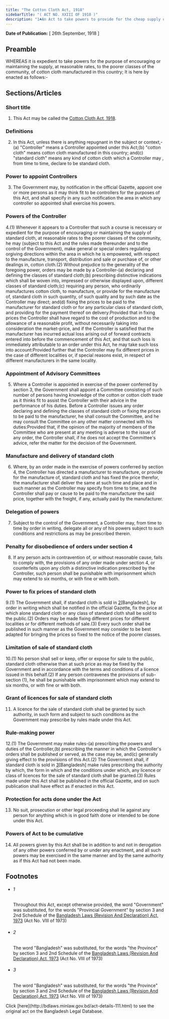 ```yaml
---
title: "The Cotton Cloth Act, 1918"
sidebarTitle: "( ACT NO. XXIII OF 1918 )"
description: "1♣An Act to take powers to provide for the cheap supply of cotton cloth to the poorer classes of the community."
---
```


**Date of Publication:** [ 26th September, 1918 ]

## Preamble

WHEREAS it is expedient to take powers for the purpose of encouraging or maintaining the supply, at reasonable rates, to the poorer classes of the community, of cotton cloth manufactured in this country; It is here by enacted as follows:-

## Sections/Articles

### Short title

1. This Act may be called the [Cotton Cloth Act, 1918](/laws/act-111 "Cotton Cloth Act, 1918").

### Definitions

2. In this Act, unless there is anything repugnant in the subject or context,-(a) "Controller" means a Controller appointed under this Act;(b) "cotton cloth" means cotton cloth manufactured in this country; and(c) "standard cloth" means any kind of cotton cloth which a Controller may , from time to time, declare to be standard cloth.

### Power to appoint Controllers

3. The Government may, by notification in the official Gazette, appoint one or more persons as it may think fit to be controllers for the purposes of this Act, and shall specify in any such notification the area in which any controller so appointed shall exercise his powers.

### Powers of the Controller

4.(1) Whenever it appears to a Controller that such a course is necessary or expedient for the purpose of encouraging or maintaining the supply of standard cloth, at reasonable rates to the poorer classes of the community, he may (subject to this Act and the rules made thereunder and to the control of the Government), make general or special orders regulating orgiving directions within the area in which he is empowered, with respect to the manufacture, transport, distribution and sale or purchase of, or other dealings in, cotton cloth.(2) Without prejudice to the generality of the foregoing power, orders may be made by a Controller-(a) declaring and defining the classes of standard cloth;(b) prescribing distinctive indications which shall be woven into, impressed or otherwise displayed upon, different classes of standard cloth;(c) requiring any person, who ordinarily manufactures cotton cloth, to manufacture, or provide for the manufacture of, standard cloth in such quantity, of such quality and by such date as the Controller may direct; and(d) fixing the prices to be paid to the manufacturer for standard cloth or for any particular class of standard cloth, and providing for the payment thereof on delivery:Provided that in fixing prices the Controller shall have regard to the cost of production and to the allowance of a reasonable profit, without necessarily taking into consideration the market-price, and if the Controller is satisfied that the manufacturer has incurred actual loss arising out of forward contracts entered into before the commencement of this Act, and that such loss is immediately attributable to an order under this Act, he may take such loss into account:Provided further that the Controller may fix different prices in the case of different localities or, if special reasons exist, in respect of different manufacturers in the same locality.

### Appointment of Advisory Committees

5. Where a Controller is appointed in exercise of the power conferred by section 3, the Government shall appoint a Committee consisting of such number of persons having knowledge of the cotton or cotton cloth trade as it thinks fit to assist the Controller with their advice in the performance of his duties. Before a Controller issues any order declaring and defining the classes of standard cloth or fixing the prices to be paid to the manufacturer, he shall consult the Committee, and he may consult the Committee on any other matter connected with his duties:Provided that, if the opinion of the majority of members of the Committee who are present at any meeting is adverse to the issue of any order, the Controller shall, if he does not accept the Committee's advice, refer the matter for the decision of the Government.

### Manufacture and delivery of standard cloth

6. Where, by an order made in the exercise of powers conferred by section 4, the Controller has directed a manufacturer to manufacture, or provide for the manufacture of, standard cloth and has fixed the price therefor, the manufacturer shall deliver the same at such time and place and in such manner as the Controller may specify from time to time, and the Controller shall pay or cause to be paid to the manufacturer the said price, together with the freight, if any, actually paid by the manufacturer.

### Delegation of powers

7. Subject to the control of the Government, a Controller may, from time to time by order in writing, delegate all or any of his powers subject to such conditions and restrictions as may be prescribed therein.

### Penalty for disobedience of orders under section 4

8. If any person acts in contravention of, or without reasonable cause, fails to comply with, the provisions of any order made under section 4, or counterfeits upon any cloth a distinctive indication prescribed by the Controller, such person shall be punishable with imprisonment which may extend to six months, or with fine or with both.

### Power to fix prices of standard cloth

9.(1) The Government shall, if standard cloth is sold in [2](1)[Bangladesh], by order in writing which shall be notified in the official Gazette, fix the price at which alone standard cloth or any class of standard cloth shall be sold to the public.(2) Orders may be made fixing different prices for different localities or for different methods of sale.(3) Every such order shall be published in such manner as the Government may consider to be best adapted for bringing the prices so fixed to the notice of the poorer classes.

### Limitation of sale of standard cloth

10.(1) No person shall sell or keep, offer or expose for sale to the public, standard cloth otherwise than at such price as may be fixed by the Government and in accordance with the terms and conditions of a licence issued in this behalf.(2) If any person contravenes the provisions of sub-section (1), he shall be punishable with imprisonment which may extend to six months, or with fine or with both.

### Grant of licences for sale of standard cloth

11. A licence for the sale of standard cloth shall be granted by such authority, in such form and subject to such conditions as the Government may prescribe by rules made under this Act.

### Rule-making power

12.(1) The Government may make rules-(a) prescribing the powers and duties of the Controller,(b) prescribing the manner in which the Controller's orders shall be published or served, as the case may be, and(c) generally giving effect to the provisions of this Act.(2) The Government shall, if standard cloth is sold in [3](1)[Bangladesh] make rules prescribing the authority by which, the form in which and the conditions under which, any licence or class of licences for the sale of standard cloth shall be granted.(3) Rules made under this Act shall be published in the official Gazette, and on such publication shall have effect as if enacted in this Act.

### Protection for acts done under the Act

13. No suit, prosecution or other legal proceeding shall lie against any person for anything which is in good faith done or intended to be done under this Act.

### Powers of Act to be cumulative

14. All powers given by this Act shall be in addition to and not in derogation of any other powers conferred by or under any enactment, and all such powers may be exercised in the same manner and by the same authority as if this Act had not been made.

## Footnotes

- ###### 1

  Throughout this Act, except otherwise provided, the word "Government" was substituted, for the words "Provincial Government" by section 3 and 2nd Schedule of the [Bangladesh Laws (Revision And Declaration) Act, 1973](/laws/act-430 "Bangladesh Laws (Revision And Declaration) Act, 1973") (Act No. VIII of 1973)

- ###### 2

  The word "Bangladesh" was substituted, for the words "the Province" by section 3 and 2nd Schedule of the [Bangladesh Laws (Revision And Declaration) Act, 1973](/laws/act-430 "Bangladesh Laws (Revision And Declaration) Act, 1973") (Act No. VIII of 1973)

- ###### 3

  The word "Bangladesh" was substituted, for the words "the Province" by section 3 and 2nd Schedule of the [Bangladesh Laws (Revision And Declaration) Act, 1973](/laws/act-430 "Bangladesh Laws (Revision And Declaration) Act, 1973") (Act No. VIII of 1973)

<Note>
  Click [here](http://bdlaws.minlaw.gov.bd/act-details-111.html) to see the original act on the Bangladesh Legal Database.
</Note>
